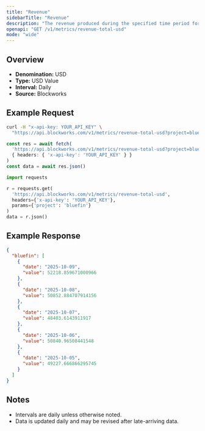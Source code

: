 ```yaml
---
title: "Revenue"
sidebarTitle: "Revenue"
description: "The revenue produced during the specified time period for given project."
openapi: "GET /v1/metrics/revenue-total-usd"
mode: "wide"
---
```


## Overview

- **Denomination:** USD
- **Type:** USD Value
- **Interval:** Daily
- **Source:** Blockworks

## Example Request

<CodeGroup>

```bash cURL
curl -H "x-api-key: YOUR_API_KEY" \
  "https://api.blockworks.com/v1/metrics/revenue-total-usd?project=bluefin"
```

```typescript TypeScript
const res = await fetch(
  'https://api.blockworks.com/v1/metrics/revenue-total-usd?project=bluefin',
  { headers: { 'x-api-key': 'YOUR_API_KEY' } }
)
const data = await res.json()
```

```python Python
import requests

r = requests.get(
  'https://api.blockworks.com/v1/metrics/revenue-total-usd',
  headers={'x-api-key': 'YOUR_API_KEY'},
  params={'project': 'bluefin'}
)
data = r.json()
```

</CodeGroup>

## Example Response

```json
{
  "bluefin": [
    {
      "date": "2025-10-09",
      "value": 52218.859671000966
    },
    {
      "date": "2025-10-08",
      "value": 50852.884707914156
    },
    {
      "date": "2025-10-07",
      "value": 48403.6143911917
    },
    {
      "date": "2025-10-06",
      "value": 50840.96508441548
    },
    {
      "date": "2025-10-05",
      "value": 49227.666866295745
    }
  ]
}
```

## Notes
- Intervals are daily unless otherwise noted.
- Data is updated daily and may be revised after late-arriving data.